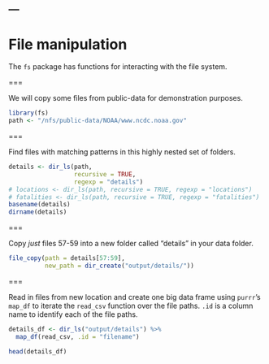 ---
---

# File manipulation

The `fs` package has functions for interacting with the file system.

===

We will copy some files from public-data for demonstration purposes.

```r
library(fs)
path <- "/nfs/public-data/NOAA/www.ncdc.noaa.gov"
```

===

Find files with matching patterns in this highly nested set of folders. 

```r
details <- dir_ls(path, 
                  recursive = TRUE, 
                  regexp = "details")
# locations <- dir_ls(path, recursive = TRUE, regexp = "locations")
# fatalities <- dir_ls(path, recursive = TRUE, regexp = "fatalities")
basename(details)
dirname(details)
```

===

Copy *just* files 57-59 into a new folder called "details" in your data folder.

```r
file_copy(path = details[57:59], 
          new_path = dir_create("output/details/"))
```

===

Read in files from new location and create one big data frame using `purrr`'s `map_df` to iterate the `read_csv` function over the file paths. `.id` is a column name to identify each of the file paths. 

```r
details_df <- dir_ls("output/details") %>% 
  map_df(read_csv, .id = "filename")

head(details_df)
```

